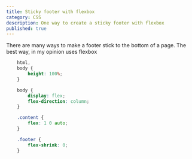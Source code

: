 ```yaml
---
title: Sticky footer with flexbox
category: CSS
description: One way to create a sticky footer with flexbox
published: true
---
```


There are many ways to make a footer stick to the bottom of a page. The best way, in my opinion uses flexbox

```css
    html, 
    body {
        height: 100%;
    }

    body {
        display: flex;
        flex-direction: column;
    }

    .content {
        flex: 1 0 auto;
    }

    .footer {
        flex-shrink: 0;
    }
```